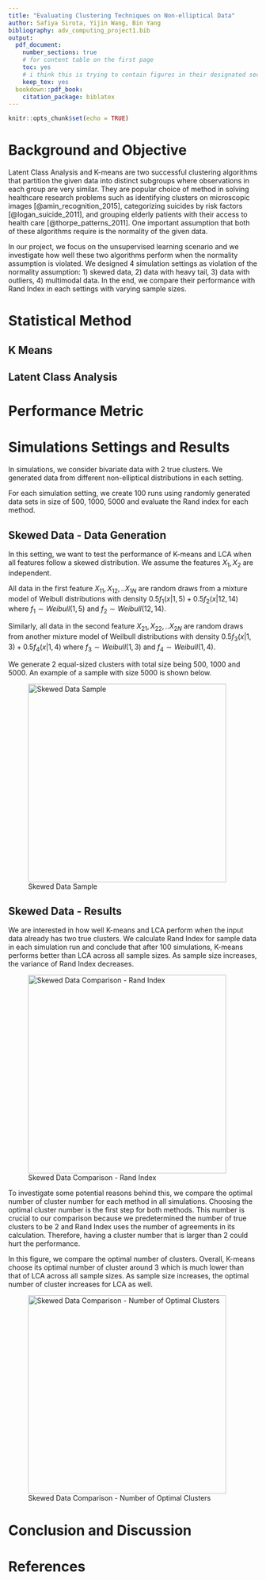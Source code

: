 ```yaml
---
title: "Evaluating Clustering Techniques on Non-elliptical Data"
author: Safiya Sirota, Yijin Wang, Bin Yang
bibliography: adv_computing_project1.bib
output: 
  pdf_document:
    number_sections: true
    # for content table on the first page
    toc: yes
    # i think this is trying to contain figures in their designated section 
    keep_tex: yes
  bookdown::pdf_book:
    citation_package: biblatex
---
```


```r
knitr::opts_chunk$set(echo = TRUE)
```

# Background and Objective

Latent Class Analysis and K-means are two successful clustering algorithms that partition the given data into distinct subgroups where observations in each group are very similar. They are popular choice of method in solving healthcare research problems such as identifying clusters on microscopic images [@amin_recognition_2015], categorizing suicides by risk factors [@logan_suicide_2011], and grouping elderly patients with their access to health care [@thorpe_patterns_2011]. One important assumption that both of these algorithms require is the normality of the given data. 

In our project, we focus on the unsupervised learning scenario and we investigate how well these two algorithms perform when the normality assumption is violated. We designed 4 simulation settings as violation of the normality assumption: 1) skewed data, 2) data with heavy tail, 3) data with outliers, 4) multimodal data. In the end, we compare their performance with Rand Index in each settings with varying sample sizes.

# Statistical Method

## K Means

## Latent Class Analysis


# Performance Metric


# Simulations Settings and Results

In simulations, we consider bivariate data with 2 true clusters. We generated data from different non-elliptical distributions in each setting. 

For each simulation setting, we create 100 runs using randomly generated data sets in size of 500, 1000, 5000 and evaluate the Rand index for each method.


## Skewed Data - Data Generation

In this setting, we want to test the performance of K-means and LCA when all features follow a skewed distribution. We assume the features $X_1, X_2$ are independent.

All data in the first feature $X_{11}, X_{12},..X_{1N}$ are random draws from a mixture model of Weibull distributions with density $0.5f_1(x|1,5) + 0.5f_2(x|12,14)$ where $f_1 \sim Weibull(1,5)$ and $f_2 \sim Weibull (12,14)$.

Similarly, all data in the second feature $X_{21}, X_{22},..X_{2N}$ are random draws from another mixture model of Weilbull distributions with density $0.5f_3(x|1,3) + 0.5f_4(x|1,4)$ where $f_3 \sim Weibull(1,3)$ and $f_4 \sim Weibull (1,4)$.

We generate 2 equal-sized clusters with total size being 500, 1000 and 5000. An example of a sample with size 5000 is shown below. 

![Skewed Data Sample](report_image/skewed_sample.png){width=400px}

## Skewed Data - Results

We are interested in how well K-means and LCA perform when the input data already has two true clusters. We calculate Rand Index for sample data in each simulation run and conclude that after 100 simulations, K-means performs better than LCA across all sample sizes. As sample size increases, the variance of Rand Index decreases. 

![Skewed Data Comparison - Rand Index](report_image/skewed_data_rand_index_results.png){width=400px}

To investigate some potential reasons behind this, we compare the optimal number of cluster number for each method in all simulations. Choosing the optimal cluster number is the first step for both methods. This number is crucial to our comparison because we predetermined the number of true clusters to be 2 and Rand Index uses the number of agreements in its calculation. Therefore, having a cluster number that is larger than 2 could hurt the performance. 

In this figure, we compare the optimal number of clusters. Overall, K-means choose its optimal number of cluster around 3 which is much lower than that of LCA across all sample sizes. As sample size increases, the optimal number of cluster increases for LCA as well. 

![Skewed Data Comparison - Number of Optimal Clusters](report_image/skewed_data_num_clusters_results.png){width=400px}

# Conclusion and Discussion

# References

<div id="refs"></div>




